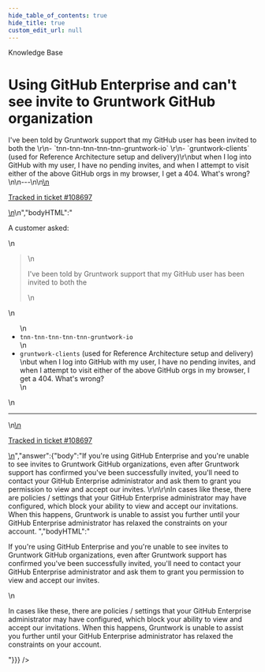 ```yaml
---
hide_table_of_contents: true
hide_title: true
custom_edit_url: null
---
```



<head>
  <link rel="canonical" href="https://github.com/tnn-tnn-tnn-tnn-tnn-gruntwork-io/knowledge-base/discussions/443" />
</head>

<CenterLayout>
<span className="searchCategory">Knowledge Base</span>
<h1>Using GitHub Enterprise and can&apos;t see invite to Gruntwork GitHub organization</h1>
<GitHub discussion={{"id":"D_kwDOF8slf84APsSM","number":443,"author":{"login":"zackproser"},"title":"Using GitHub Enterprise and can't see invite to Gruntwork GitHub organization","body":"\nA customer asked: \r\n> I've been told by Gruntwork support that my GitHub user has been invited to both the \r\n-  `tnn-tnn-tnn-tnn-tnn-gruntwork-io` \r\n-  `gruntwork-clients` (used for Reference Architecture setup and delivery)\r\nbut when I log into GitHub with my user, I have no pending invites, and when I attempt to visit either of the above GitHub orgs in my browser, I get a 404. What's wrong?\n\n---\n\n<ins datetime=\"2022-06-01T17:21:29Z\">\n  <p><a href=\"https://support.gruntwork.io/hc/requests/108697\">Tracked in ticket #108697</a></p>\n</ins>\n","bodyHTML":"<p dir=\"auto\">A customer asked:</p>\n<blockquote>\n<p dir=\"auto\">I've been told by Gruntwork support that my GitHub user has been invited to both the</p>\n</blockquote>\n<ul dir=\"auto\">\n<li><code class=\"notranslate\">tnn-tnn-tnn-tnn-tnn-gruntwork-io</code></li>\n<li><code class=\"notranslate\">gruntwork-clients</code> (used for Reference Architecture setup and delivery)<br>\nbut when I log into GitHub with my user, I have no pending invites, and when I attempt to visit either of the above GitHub orgs in my browser, I get a 404. What's wrong?</li>\n</ul>\n<hr>\n<ins datetime=\"2022-06-01T17:21:29Z\">\n  <p dir=\"auto\"><a href=\"https://support.gruntwork.io/hc/requests/108697\" rel=\"nofollow\">Tracked in ticket #108697</a></p>\n</ins>","answer":{"body":"If you're using GitHub Enterprise and you're unable to see invites to Gruntwork GitHub organizations, even after Gruntwork support has confirmed you've been successfully invited, you'll need to contact your GitHub Enterprise administrator and ask them to grant you permission to view and accept our invites. \r\n\r\nIn cases like these, there are policies / settings that your GitHub Enterprise administrator may have configured, which block your ability to view and accept our invitations. When this happens, Gruntwork is unable to assist you further until your GitHub Enterprise administrator has relaxed the constraints on your account. ","bodyHTML":"<p dir=\"auto\">If you're using GitHub Enterprise and you're unable to see invites to Gruntwork GitHub organizations, even after Gruntwork support has confirmed you've been successfully invited, you'll need to contact your GitHub Enterprise administrator and ask them to grant you permission to view and accept our invites.</p>\n<p dir=\"auto\">In cases like these, there are policies / settings that your GitHub Enterprise administrator may have configured, which block your ability to view and accept our invitations. When this happens, Gruntwork is unable to assist you further until your GitHub Enterprise administrator has relaxed the constraints on your account.</p>"}}} />

</CenterLayout>
  

<!-- ##DOCS-SOURCER-START
{
  "sourcePlugin": "github-discussions",
  "hash": "04171ae364ce65508184d5859c1fa788"
}
##DOCS-SOURCER-END -->
